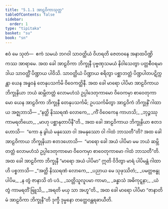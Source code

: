 ```yaml
---
title: "5.1.1 အာဠဝိကာသုတ္တ"
tableOfContents: false
sidebar:
  order: 1
type: "tipitaka"
basket: "su"
book: "sn"
---
```



<DynamicBreadcrumb />

<Division number="162" book="sn" e="ch" v="18" p="303">

<Paragraph number="939" book="sn">
ဧဝံ မေ သုတံ—  ဧကံ သမယံ ဘဂဝါ သာဝတ္ထိယံ ဝိဟရတိ ဇေတဝနေ အနာထပိဏ္ဍိကဿ အာရာမေ. အထ ခေါ အာဠဝိကာ ဘိက္ခုနီ ပုဗ္ဗဏှသမယံ နိဝါသေတွာ ပတ္တစီဝရမာဒါယ သာဝတ္ထိံ ပိဏ္ဍာယ ပါဝိသိ. သာဝတ္ထိယံ ပိဏ္ဍာယ စရိတွာ ပစ္ဆာဘတ္တံ ပိဏ္ဍပါတပဋိက္ကန္တာ ယေန အန္ဓဝနံ တေနုပသင်္ကမိ ဝိဝေကတ္ထိနီ. အထ ခေါ မာရော ပါပိမာ အာဠဝိကာယ ဘိက္ခုနိယာ ဘယံ ဆမ္ဘိတတ္တံ လောမဟံသံ ဥပ္ပါဒေတုကာမော ဝိဝေကမှာ စာဝေတုကာမော ယေန အာဠဝိကာ ဘိက္ခုနီ တေနုပသင်္ကမိ; ဥပသင်္ကမိတွာ အာဠဝိကံ ဘိက္ခုနိံ ဂါထာယ အဇ္ဈဘာသိ—
</Paragraph>

<Paragraph number="940" type="verses" book="sn">
_“နတ္ထိ နိဿရဏံ လောကေ,_  
_ကိံ ဝိဝေကေန ကာဟသိ;_  
_ဘုဉ္ဇဿု ကာမရတိယော,_  
_မာဟု ပစ္ဆာနုတာပိနီ”တိ._  

</Paragraph>

<Paragraph number="941" book="sn">
အထ ခေါ အာဠဝိကာယ ဘိက္ခုနိယာ ဧတဒဟောသိ—  “ကော နု ခွါယံ မနုဿော ဝါ အမနုဿော ဝါ ဂါထံ ဘာသတီ”တိ? အထ ခေါ အာဠဝိကာယ ဘိက္ခုနိယာ ဧတဒဟောသိ—  “မာရော ခေါ အယံ ပါပိမာ မမ ဘယံ ဆမ္ဘိတတ္တံ လောမဟံသံ ဥပ္ပါဒေတုကာမော ဝိဝေကမှာ စာဝေတုကာမော ဂါထံ ဘာသတီ”တိ. အထ ခေါ အာဠဝိကာ ဘိက္ခုနီ “မာရော အယံ ပါပိမာ” ဣတိ ဝိဒိတွာ မာရံ ပါပိမန္တံ ဂါထာဟိ ပစ္စဘာသိ—
</Paragraph>

<Paragraph number="942" type="verses" book="sn">
_“အတ္ထိ နိဿရဏံ လောကေ,_  
_ပညာယ မေ သုဖုဿိတံ;_  
_ပမတ္တဗန္ဓု ပါပိမ,_  
_န တွံ ဇာနာသိ တံ ပဒံ._  

</Paragraph>

<Paragraph number="943" type="verses" book="sn">
_သတ္တိသူလူပမာ ကာမာ,_  
_ခန္ဓာသံ အဓိကုဋ္ဋနာ;_  
_ယံ တွံ ကာမရတိံ ဗြူသိ,_  
_အရတိ မယှ သာ အဟူ”တိ._  

</Paragraph>

<Paragraph number="944" book="sn">
အထ ခေါ မာရော ပါပိမာ “ဇာနာတိ မံ အာဠဝိကာ ဘိက္ခုနီ”တိ ဒုက္ခီ ဒုမ္မနော တတ္ထေဝန္တရဓာယီတိ.
</Paragraph>
</Division>